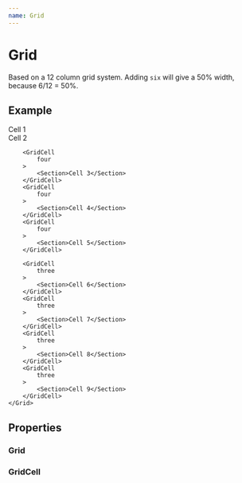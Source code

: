 ```yaml
---
name: Grid
---
```


# Grid


Based on a 12 column grid system.
Adding `six` will give a 50% width, because 6/12 = 50%.

## Example

<Playground>
    <Grid
        all
    >
        <GridCell
            six
        >
            <Section>Cell 1</Section>
        </GridCell>
        <GridCell
            six
        >
            <Section>Cell 2</Section>
        </GridCell>

        <GridCell
            four
        >
            <Section>Cell 3</Section>
        </GridCell>
        <GridCell
            four
        >
            <Section>Cell 4</Section>
        </GridCell>
        <GridCell
            four
        >
            <Section>Cell 5</Section>
        </GridCell>

        <GridCell
            three
        >
            <Section>Cell 6</Section>
        </GridCell>
        <GridCell
            three
        >
            <Section>Cell 7</Section>
        </GridCell>
        <GridCell
            three
        >
            <Section>Cell 8</Section>
        </GridCell>
        <GridCell
            three
        >
            <Section>Cell 9</Section>
        </GridCell>
    </Grid>
</Playground>

## Properties

### Grid

<PropsTable of={Grid} />

### GridCell

<PropsTable of={GridCell} />